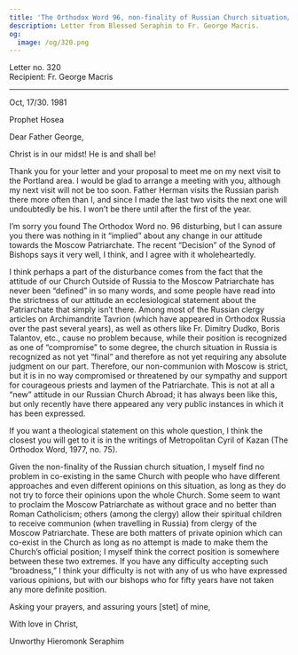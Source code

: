 ```yaml
---
title: 'The Orthodox Word 96, non-finality of Russian Church situation/grace'
description: Letter from Blessed Seraphim to Fr. George Macris.
og:
  image: /og/320.png
---
```


<div style={{textAlign:'right', fontFamily:'monospace'}}>Letter no. 320</div>
<div style={{textAlign:'left', fontFamily:'monospace'}}>Recipient: Fr. George Macris</div>

---

Oct, 17/30. 1981

Prophet Hosea

Dear Father George,

Christ is in our midst! He is and shall be!

Thank you for your letter and your proposal to meet me on my next visit to the Portland area. I would be glad to arrange a meeting with you, although my next visit will not be too soon. Father Herman visits the Russian parish there more often than I, and since I made the last two visits the next one will undoubtedly be his. I won’t be there until after the first of the year.

I’m sorry you found The Orthodox Word no. 96 disturbing, but I can assure you there was nothing in it “implied” about any change in our attitude towards the Moscow Patriarchate. The recent “Decision” of the Synod of Bishops says it very well, I think, and I agree with it wholeheartedly.

I think perhaps a part of the disturbance comes from the fact that the attitude of our Church Outside of Russia to the Moscow Patriarchate has never been “defined” in so many words, and some people have read into the strictness of our attitude an ecclesiological statement about the Patriarchate that simply isn’t there. Among most of the Russian clergy articles on Archimandrite Tavrion (which have appeared in Orthodox Russia over the past several years), as well as others like Fr. Dimitry Dudko, Boris Talantov, etc., cause no problem because, while their position is recognized as one of “compromise” to some degree, the church situation in Russia is recognized as not yet “final” and therefore as not yet requiring any absolute judgment on our part. Therefore, our non-communion with Moscow is strict, but it is in no way compromised or threatened by our sympathy and support for courageous priests and laymen of the Patriarchate. This is not at all a “new” attitude in our Russian Church Abroad; it has always been like this, but only recently have there appeared any very public instances in which it has been expressed.

If you want a theological statement on this whole question, I think the closest you will get to it is in the writings of Metropolitan Cyril of Kazan (The Orthodox Word, 1977, no. 75).

Given the non-finality of the Russian church situation, I myself find no problem in co-existing in the same Church with people who have different approaches and even different opinions on this situation, as long as they do not try to force their opinions upon the whole Church. Some seem to want to proclaim the Moscow Patriarchate as without grace and no better than Roman Catholicism; others (among the clergy) allow their spiritual children to receive communion (when travelling in Russia) from clergy of the Moscow Patriarchate. These are both matters of private opinion which can co-exist in the Church as long as no attempt is made to make them the Church’s official position; I myself think the correct position is somewhere between these two extremes. If you have any difficulty accepting such “broadness,” I think your difficulty is not with any of us who have expressed various opinions, but with our bishops who for fifty years have not taken any more definite position.

Asking your prayers, and assuring yours [stet] of mine,

With love in Christ,

Unworthy Hieromonk Seraphim